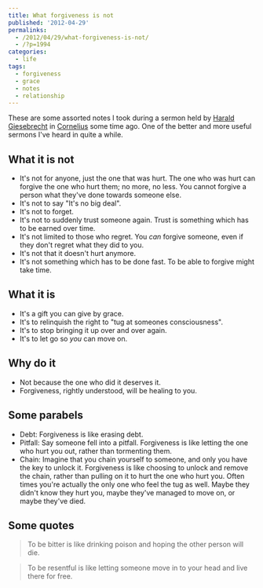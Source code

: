 ---
title: What forgiveness is not
published: '2012-04-29'
permalinks:
  - /2012/04/29/what-forgiveness-is-not/
  - /?p=1994
categories:
  - life
tags:
  - forgiveness
  - grace
  - notes
  - relationship
---

These are some assorted notes I took during a sermon held by [Harald Giesebrecht](https://haraldsblogg.blogspot.com/) in [Cornelius](https://www.facebook.com/adventistkirkencornelius/) some time ago. One of the better and more useful sermons I've heard in quite a while.

## What it is not

- It's not for anyone, just the one that was hurt. The one who was hurt can
  forgive the one who hurt them; no more, no less. You cannot forgive a person
  what they've done towards someone else.
- It's not to say "It's no big deal".
- It's not to forget.
- It's not to suddenly trust someone again. Trust is something which has to be
  earned over time.
- It's not limited to those who regret. You _can_ forgive someone, even
  if they don't regret what they did to you.
- It's not that it doesn't hurt anymore.
- It's not something which has to be done fast. To be able to forgive might
  take time.

## What it is

- It's a gift you can give by grace.
- It's to relinquish the right to "tug at someones consciousness".
- It's to stop bringing it up over and over again.
- It's to let go so _you_ can move on.

## Why do it

- Not because the one who did it deserves it.
- Forgiveness, rightly understood, will be healing to you.

## Some parabels

- Debt: Forgiveness is like erasing debt.
- Pitfall: Say someone fell into a pitfall. Forgiveness is like letting the
  one who hurt you out, rather than tormenting them.
- Chain: Imagine that you chain yourself to someone, and only you have the key
  to unlock it. Forgiveness is like choosing to unlock and remove the chain,
  rather than pulling on it to hurt the one who hurt you. Often times you're
  actually the only one who feel the tug as well. Maybe they didn't know they
  hurt you, maybe they've managed to move on, or maybe they've died.

## Some quotes

> To be bitter is like drinking poison and hoping the other person will die.

> To be resentful is like letting someone move in to your head and live there
> for free.
